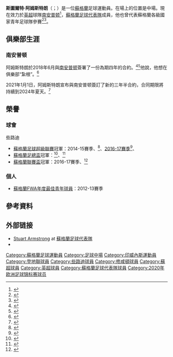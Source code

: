 {{noteTA|G1=足球|G2=EPL|G3=蘇超
|1=zh-tw:斯圖爾特; zh-hk:史超活;
|2=zh-hans:阿姆斯特朗;zh-hk:岩士唐;zh-tw:阿姆斯壯;
}}

{{Infobox football biography
|name           = 斯圖爾特·阿姆斯特朗<br />Stuart Armstrong
|image          = Stuart_Armstrong_2019.jpg
|image_size     = 250
|caption        = 2019年的斯圖爾特
|fullname       = 
|birth_date     = {{birth date and age|1992|3|30|df=y}}
|birth_place    = {{flagicon|SCO}} [[蘇格蘭|蘇格蘭]][[印威內斯|印威內斯]]
|height         = {{height|m=1.83}}
|position       = [[中場|中場]]
|currentclub    = [[南安普顿足球俱乐部|南安普顿]]
|clubnumber     = 17
|youthyears1    = 2003–2008
|youthclubs1    = Dyce Boys Club
|youthyears2    = 2008–2009
|youthclubs2    = [[因弗内斯足球俱乐部|因弗内斯]]
|youthyears3    = 2009–2010
|youthclubs3    = [[邓迪联足球俱乐部|邓迪联]]
|years1         = 2010–2015
|clubs1         = [[邓迪联足球俱乐部|邓迪联]]
|caps1          = 126
|goals1         = 18
|years2         = 2015–2018
|clubs2         = [[凯尔特人足球俱乐部|凯尔特人]]
|caps2          = 98
|goals2         = 23
|years3         = 2018–
|clubs3         = [[南安普顿足球俱乐部|南安普顿]]
|caps3          = 96
|goals3         = 12
|nationalyears1 = 2010–2011
|nationalteam1  = [[蘇格蘭19歲以下足球代表隊|蘇格蘭U19]]
|nationalcaps1  = 7
|nationalgoals1 = 2
|nationalyears2 = 2010–2014
|nationalteam2  = [[蘇格蘭21歲以下足球代表隊|蘇格蘭U21]]
|nationalcaps2  = 20
|nationalgoals2 = 4
|nationalyears3 = 2017–
|nationalteam3  = [[蘇格蘭足球代表隊|蘇格蘭]]
|nationalcaps3  = 28
|nationalgoals3 = 2
|club-update    =  2021年11月5日
|ntupdate       =  2021年6月22日
}}

'''斯圖爾特·阿姆斯特朗'''（{{lang-en|Stuart Armstrong}}；{{bd|1992年|3月30日}}）是一位[[蘇格蘭|蘇格蘭]]足球運動員。在場上的位置是中場。現在效力於[[英格兰足球超级联赛|英超]]球隊[[南安普顿足球俱乐部|南安普顿]]<ref>{{cite web|url=http://www.bbc.co.uk/sport/0/football/31044217|title=Stuart Armstrong: Dundee United reject Celtic and Burnley bids|date=29 January 2015|accessdate=2 February 2015|author=Jim Spence|publisher=BBC Sport|archive-date=2015-02-01|archive-url=https://web.archive.org/web/20150201082135/http://www.bbc.co.uk/sport/0/football/31044217|dead-url=no}}</ref>，[[蘇格蘭足球代表隊|蘇格蘭足球代表隊]]成員，他也曾代表蘇格蘭各級國家青年足球隊參賽<ref>{{Cite web |url=http://www.scottishfa.co.uk/football_player_profile.cfm?page=105&playerID=51419&squadID=9 |title=SFA U19 profile |access-date=2015-06-05 |archive-date=2018-06-24 |archive-url=https://web.archive.org/web/20180624041230/https://www.scottishfa.co.uk/players/?pid=51419&lid=9 |dead-url=no }}</ref><ref>{{Cite web |url=http://www.scottishfa.co.uk/football_player_profile.cfm?page=105&playerID=51419&squadID=5 |title=SFA U21 profile |access-date=2015-06-05 |archive-date=2021-05-20 |archive-url=https://web.archive.org/web/20210520073059/https://www.scottishfa.co.uk/players/?pid=51419&lid=5 |dead-url=no }}</ref>。

== 俱樂部生涯 ==
=== 南安普顿 ===
阿姆斯特朗於2018年6月與[[南安普顿足球俱乐部|南安普顿]]簽署了一份為期四年的合約。<ref>{{cite web |url=http://www.celticfc.net/news/14535 |title=Stuart Armstrong signs for Southampton on a four-year deal |publisher=Celtic F.C. |date=26 June 2018 |accessdate=26 June 2018 |archive-date=2020-09-26 |archive-url=https://web.archive.org/web/20200926063818/http://www.celticfc.net/news/14535 |dead-url=no }}</ref><ref>{{cite web |title=Stuart Armstrong: Southampton sign Celtic midfielder on four-year deal |url=https://www.bbc.co.uk/sport/football/44619120 |publisher=BBC Sport |accessdate=26 June 2018 |date=26 June 2018 |archive-date=2021-08-04 |archive-url=https://web.archive.org/web/20210804171347/https://www.bbc.co.uk/sport/football/44619120 |dead-url=no }}</ref>他說，他想在俱樂部“紮根”。<ref>{{cite web |url=https://www.bbc.co.uk/sport/football/44626200 |title=Stuart Armstrong: Southampton signing from Celtic aims to 'hit ground running' |date=27 June 2018 |accessdate=27 June 2018 |publisher=BBC Sport |archive-date=2021-08-04 |archive-url=https://web.archive.org/web/20210804171309/https://www.bbc.co.uk/sport/football/44626200 |dead-url=no }}</ref>

2021年1月1日，阿姆斯特朗宣布與南安普顿簽訂了新的三年半合約，合同期限將持續到2024年夏天。<ref>{{Cite web|url=https://www.southamptonfc.com/news/2021-01-01/announcement-stuart-armstrong-new-southampton-contract-2024|title=New deal for Armstrong|date=2021-01-01|website=Southampton FC|access-date=2021-01-27|archive-date=2021-07-21|archive-url=https://web.archive.org/web/20210721222826/https://www.southamptonfc.com/news/2021-01-01/announcement-stuart-armstrong-new-southampton-contract-2024|dead-url=no}}</ref>

== 榮譽 ==
=== 球會 ===
;{{flagicon|SCO}} 些路迪
* [[蘇格蘭足球超級聯賽|蘇格蘭足球超級聯賽]]冠軍：2014-15賽季、{{link-en|2015年－16年蘇格蘭足球超級聯賽|2015–16 Scottish Premiership|2015-16賽季}}<ref>{{cite web|url=http://www.eurosport.co.uk/football/scottish-premiership/2015-2016/celtic-celebrate-fifth-straight-scottish-title-with-thumping-win-over-motherwell_sto5573644/story.shtml|title=Celtic celebrate fifth straight Scottish title with thumping win over Motherwell|date=2016-05-15|work=Eurosport|accessdate=2016-12-05|language=en|archive-date=2016-12-20|archive-url=https://web.archive.org/web/20161220080640/http://www.eurosport.co.uk/football/scottish-premiership/2015-2016/celtic-celebrate-fifth-straight-scottish-title-with-thumping-win-over-motherwell_sto5573644/story.shtml|dead-url=no}}</ref>、[[2016年－17年蘇格蘭足球超級聯賽|2016-17賽季]]<ref>{{cite news |url=https://www.independent.co.uk/sport/football/scottish/celtic-hearts-scottish-premiership-title-record-brendan-rodgers-a7662821.html |title=Celtic secure sixth-successive Scottish Premiership title with emphatic victory over Hearts |work=The Independent |date=2017-04-02 |accessdate=2018-04-15 |language=en |first=Michael |last=Walker |archive-date=2018-04-15 |archive-url=https://web.archive.org/web/20180415193325/https://www.independent.co.uk/sport/football/scottish/celtic-hearts-scottish-premiership-title-record-brendan-rodgers-a7662821.html |dead-url=no }}</ref>、{{link-en|2017年至2018年蘇格蘭足球超級聯賽|2017–18 Scottish Premiership|2017-18賽季}}
* [[蘇格蘭足總盃|蘇格蘭足總盃]]冠軍：{{link-en|2016–17年苏格兰杯|2016–17 Scottish Cup|2016-17賽季}}<ref>{{cite web |url=http://www.bbc.co.uk/sport/football/40073091 |title=Kieran Tierney: Celtic defender may require surgery after cup final knock |work=BBC Sport |publisher=BBC |date=2017-05-27 |accessdate=2017-05-27 |language=en |archive-date=2017-05-31 |archive-url=https://web.archive.org/web/20170531162032/http://www.bbc.co.uk/sport/football/40073091 |dead-url=no }}</ref>、{{link-en|2017–18年苏格兰杯|2017–18 Scottish Cup|2017-18賽季}}<ref name=sc1718>{{cite web|url= https://www.bbc.co.uk/sport/football/44091573|title= Celtic 2 – 0 Motherwell|publisher= BBC Sport|accessdate= 2018-05-21|date= 2018-05-21|language= en|archive-date= 2018-10-20|archive-url= https://web.archive.org/web/20181020191039/https://www.bbc.co.uk/sport/football/44091573|dead-url= no}}</ref>
* [[蘇格蘭聯賽盃|蘇格蘭聯賽盃]]冠軍：2016-17賽季、{{link-en|2017–18年蘇格蘭聯賽盃|2017–18 Scottish League Cup|2017-18賽季}}<ref name=lc1718>{{cite web|url=https://www.bbc.co.uk/sport/football/42056522|title=Motherwell 0 – 2 Celtic|publisher=BBC Sport|accessdate=2017-11-26|language=en|date=2017-11-26|archive-date=2019-12-08|archive-url=https://web.archive.org/web/20191208035555/https://www.bbc.co.uk/sport/football/42056522|dead-url=no}}</ref>

=== 個人 ===
*[[蘇格蘭FWA年度最佳青年球員|蘇格蘭FWA年度最佳青年球員]]：2012-13賽季

==參考資料==
{{Reflist}}

==外部链接==
*[https://www.scottishfa.co.uk/players/?pid=51419 Stuart Armstrong] {{Wayback|url=https://www.scottishfa.co.uk/players/?pid=51419 |date=20210119210312 }} at [[蘇格蘭足球代表隊|蘇格蘭足球代表隊]]
*{{Soccerway}}


{{修咸頓球員名單}}
{{蘇格蘭FWA年度最佳青年球員}}
{{2020年欧洲足球锦标赛苏格兰参赛名单}}

{{DEFAULTSORT:Armstrong, Stuart}}
[[Category:蘇格蘭足球運動員|Category:蘇格蘭足球運動員]]
[[Category:足球中場|Category:足球中場]]
[[Category:印威內斯運動員|Category:印威內斯運動員]]
[[Category:登地聯球員|Category:登地聯球員]]
[[Category:些路迪球員|Category:些路迪球員]]
[[Category:修咸頓球員|Category:修咸頓球員]]
[[Category:蘇超球員|Category:蘇超球員]]
[[Category:英超球員|Category:英超球員]]
[[Category:蘇格蘭足球代表隊球員|Category:蘇格蘭足球代表隊球員]]
[[Category:2020年欧洲足球锦标赛球员|Category:2020年欧洲足球锦标赛球员]]